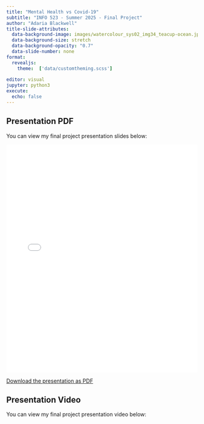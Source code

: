 ```yaml
---
title: "Mental Health vs Covid-19"
subtitle: "INFO 523 - Summer 2025 - Final Project"
author: "Adaria Blackwell"
title-slide-attributes:
  data-background-image: images/watercolour_sys02_img34_teacup-ocean.jpg
  data-background-size: stretch
  data-background-opacity: "0.7"
  data-slide-number: none
format:
  revealjs:
    theme:  ['data/customtheming.scss']
  
editor: visual
jupyter: python3
execute:
  echo: false
---
```

## Presentation PDF

You can view my final project presentation slides below:

<iframe src="data/Mental%20Health%20vs%20COVID-19.pdf" width="100%" height="600px" style="border: none;"></iframe>

[Download the presentation as PDF](data/Mental%20Health%20vs%20COVID-19.pdf)

## Presentation Video

You can view my final project presentation video below:
